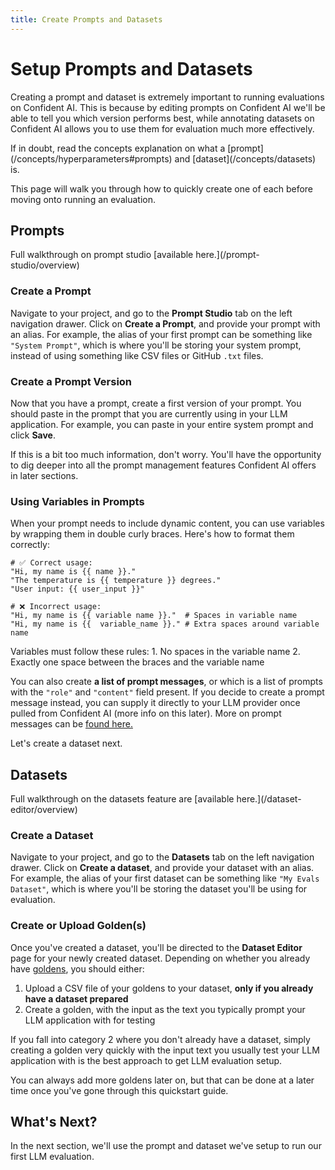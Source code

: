 ```yaml
---
title: Create Prompts and Datasets
---
```



# Setup Prompts and Datasets

Creating a prompt and dataset is extremely important to running evaluations on Confident AI. This is because by editing prompts on Confident AI we'll be able to tell you which version performs best, while annotating datasets on Confident AI allows you to use them for evaluation much more effectively.

<Callout type="warning">
  If in doubt, read the concepts explanation on what a
  [prompt](/concepts/hyperparameters#prompts) and [dataset](/concepts/datasets)
  is.
</Callout>

This page will walk you through how to quickly create one of each before moving onto running an evaluation.

## Prompts

<Callout>
  Full walkthrough on prompt studio [available here.](/prompt-studio/overview)
</Callout>

<VideoDisplayer
  src="https://confident-docs.s3.us-east-1.amazonaws.com/prompt-studio:prompt-versioning.mp4"
  width="100%"
  title="How to create and version a prompt"
/>

### Create a Prompt

Navigate to your project, and go to the **Prompt Studio** tab on the left navigation drawer. Click on **Create a Prompt**, and provide your prompt with an alias. For example, the alias of your first prompt can be something like `"System Prompt"`, which is where you'll be storing your system prompt, instead of using something like CSV files or GitHub `.txt` files.

### Create a Prompt Version

Now that you have a prompt, create a first version of your prompt. You should paste in the prompt that you are currently using in your LLM application. For example, you can paste in your entire system prompt and click **Save**.

<Callout type="info">
  If this is a bit too much information, don't worry. You'll have the
  opportunity to dig deeper into all the prompt management features Confident AI
  offers in later sections.
</Callout>

### Using Variables in Prompts

When your prompt needs to include dynamic content, you can use variables by wrapping them in double curly braces. Here's how to format them correctly:

```text showLineNumbers
# ✅ Correct usage:
"Hi, my name is {{ name }}."
"The temperature is {{ temperature }} degrees."
"User input: {{ user_input }}"

# ❌ Incorrect usage:
"Hi, my name is {{ variable name }}."  # Spaces in variable name
"Hi, my name is {{  variable_name }}." # Extra spaces around variable name
```

<Callout type="warning">
  Variables must follow these rules: 1. No spaces in the variable name 2.
  Exactly one space between the braces and the variable name
</Callout>

You can also create **a list of prompt messages**, or which is a list of prompts with the `"role"` and `"content"` field present. If you decide to create a prompt message instead, you can supply it directly to your LLM provider once pulled from Confident AI (more info on this later). More on prompt messages can be [found here.](/prompt-studio/prompt-versioning#commit-a-prompt-message-list)

Let's create a dataset next.

## Datasets

<Callout type="info">
  Full walkthrough on the datasets feature are [available
  here.](/dataset-editor/overview)
</Callout>

<VideoDisplayer
  src="https://confident-docs.s3.us-east-1.amazonaws.com/dataset-editor:dataset-annotation.mp4"
  width="100%"
  title="How to create and annotate a dataset"
/>

### Create a Dataset

Navigate to your project, and go to the **Datasets** tab on the left navigation drawer. Click on **Create a dataset**, and provide your dataset with an alias. For example, the alias of your first dataset can be something like `"My Evals Dataset"`, which is where you'll be storing the dataset you'll be using for evaluation.

### Create or Upload Golden(s)

Once you've created a dataset, you'll be directed to the **Dataset Editor** page for your newly created dataset. Depending on whether you already have [goldens](/concepts/datasets#goldens), you should either:

1. Upload a CSV file of your goldens to your dataset, **only if you already have a dataset prepared**
2. Create a golden, with the input as the text you typically prompt your LLM application with for testing

If you fall into category 2 where you don't already have a dataset, simply creating a golden very quickly with the input text you usually test your LLM application with is the best approach to get LLM evaluation setup.

<Callout>
  You can always add more goldens later on, but that can be done at a later time
  once you've gone through this quickstart guide.
</Callout>

## What's Next?

In the next section, we'll use the prompt and dataset we've setup to run our first LLM evaluation.

